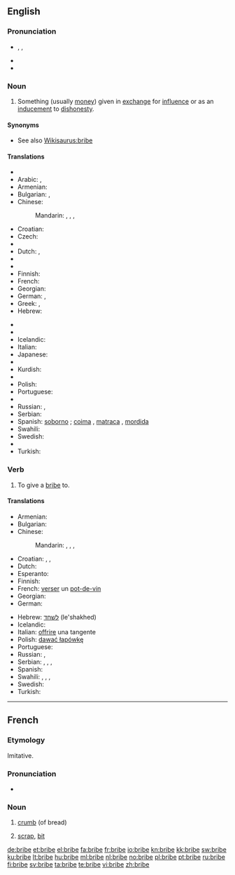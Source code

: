 ==English==

===Pronunciation===
* {{enPR|brīb}}, {{IPA|/braɪb/}}, {{SAMPA|/braIb/}}
* {{rhymes|aɪb}}
* {{audio|en-us-bribe.ogg|Audio (US)}}

===Noun===
{{en-noun}}

# Something (usually [[money]]) given in [[exchange]] for [[influence]] or as an [[inducement]] to [[dishonesty]].

====Synonyms====
* See also [[Wikisaurus:bribe]]

====Translations====
{{trans-top|inducement to dishonesty}}
* {{trreq|Albanian}}
* Arabic: {{t|ar|رشوة|f|tr=ríshwa}},  {{t|ar|رشا|f|tr=rashaa}}
* Armenian: {{t-|hy|կաշառք|tr=kašaṙk’}}
* Bulgarian: {{t+|bg|подкуп|m}},  {{t|bg|рушвет|m}}
* Chinese:
*: Mandarin: {{t-|cmn|賄賂|sc=Hani}},  {{t-|cmn|贿赂|tr=huìlù|sc=Hani}},  {{t|cmn|行賄|sc=Hani}},  {{t|cmn|行贿|tr=xínghuì|sc=Hani}}
* Croatian: {{t-|hr|mito|n|alt=míto}}
* Czech: {{t-|cs|úplatek|m}}
* {{trreq|Danish}}
* Dutch: {{t+|nl|steekpenning}},  {{t-|nl|smeergeld|n}}
* {{trreq|Esperanto}}
* {{trreq|Estonian}}
* Finnish: {{t+|fi|lahjus}}
* French: {{t+|fr|pot-de-vin|m}}
* Georgian: {{t|ka|ქრთამი|tr=k'rt'ami|sc=Geor}}
* German: {{t-|de|Bestechungsgeld|n}},  {{t+|de|Bestechung|f}}
* Greek: {{t+|el|δωροδοκία|f|tr=δoroδokía}},  {{t|el|δωροληψία|f|tr=δorolipsía}}
* Hebrew: {{t-|he|שוחד|m|tr=shokhad}}
{{trans-mid}}
* {{trreq|Hindi}}
* {{trreq|Hungarian}}
* Icelandic: {{t|is|múta|f}}
* Italian: {{t+|it|tangente|f}}
* Japanese: {{t-|ja|賄賂|tr=わいろ, wairo}}
* {{trreq|Korean}}
* Kurdish: {{ku-Arab|[[به‌رتیل]]}}
* {{trreq|Persian}}
* Polish: {{t+|pl|łapówka|f}}
* Portuguese: {{t+|pt|suborno|m}}
* {{trreq|Romanian}}
* Russian: {{t+|ru|взятка|f|tr=vzjátka}}, {{t+|ru|подкуп|m|tr=pódkup}}
* Serbian: {{t-|sr|mito|n}}
* Spanish: [[soborno]] {{m}} ; {{italbrac|colloquial}} [[coima]] {{f}}  {{italbrac|Argentina|Paraguay|Uruguay}}, [[matraca]] {{f}}  {{italbrac|Venezuela}}, [[mordida]] {{f}}  {{italbrac|Mexico}}
* Swahili: {{t+|sw|hongo|xs=Swahili}}
* Swedish: {{t+|sv|muta|c}}
* {{trreq|Thai}}
* Turkish: {{t|tr|rüşvet}}
{{trans-bottom}}

===Verb===
{{en-verb|brib|ing}}

# {{transitive}} To give a [[bribe#Noun|bribe]] to.

====Translations====
{{trans-top|to give a bribe}}
* Armenian: {{t-|hy|կաշառել|tr=kašaṙel}}
* Bulgarian: {{t|bg|подкупвам}}
* Chinese:
*: Mandarin: {{t-|cmn|賄賂|sc=Hani}},  {{t-|cmn|贿赂|tr=huìlù|sc=Hani}},  {{t|cmn|行賄|sc=Hani}},  {{t|cmn|行贿|tr=xínghuì|sc=Hani}}
* Croatian: {{t|hr|mititi|alt=mítiti}}, {{t-|hr|potkupiti|alt=potkúpiti}}, {{t|hr|potplatiti|alt=potplátiti}}
* Dutch: {{t+|nl|omkopen}}
* Esperanto: {{t-|eo|korupti|xs=Esperanto}}
* Finnish: {{t+|fi|lahjoa}}
* French: [[verser]] un [[pot-de-vin]]
* Georgian: {{t|ka|ქრთამის მიცემა|tr=k'rt'amis mic'ema|sc=Geor}}
* German: {{t+|de|bestechen}}
{{trans-mid}}
* Hebrew: [[לשחד]] (le'shakhed)
* Icelandic: {{t|is|múta}}
* Italian: [[offrire]] una tangente
* Polish: [[dawać łapówkę]]
* Portuguese: {{t+|pt|subornar}}
* Russian: {{t|ru|давать взятку|tr=davát’ vzjátku}}, {{t+|ru|подкупать|tr=podkupát’}}
* Serbian: {{t-|sr|митити|tr=mititi|sc=Cyrl}}, {{t-|sr|подмитити|tr=podmititi|sc=Cyrl}}, {{t-|sr|поткупити|tr=potkupiti|sc=Cyrl}}, {{t-|sr|потплатити|tr=potplatiti|sc=Cyrl}}
* Spanish: {{t-|es|sobornar}}
* Swahili: {{t+|sw|hongo|xs=Swahili}},  {{t|sw|rushwa|xs=Swahili}},  {{t|sw|mlungula|xs=Swahili}},  {{t+|sw|chai|xs=Swahili}}
* Swedish: {{t+|sv|muta}}
* Turkish: {{t|tr|rüşvet vermek}}
{{trans-bottom}}

----

==French==

===Etymology===
Imitative.

===Pronunciation===
* {{IPA|/bʁib/|lang=fr}}

===Noun===
{{fr-noun|f}}

# {{obsolete|lang=fr}} [[crumb]] (of bread)
# [[scrap]], [[bit]]

[[de:bribe]]
[[et:bribe]]
[[el:bribe]]
[[fa:bribe]]
[[fr:bribe]]
[[io:bribe]]
[[kn:bribe]]
[[kk:bribe]]
[[sw:bribe]]
[[ku:bribe]]
[[lt:bribe]]
[[hu:bribe]]
[[ml:bribe]]
[[nl:bribe]]
[[no:bribe]]
[[pl:bribe]]
[[pt:bribe]]
[[ru:bribe]]
[[fi:bribe]]
[[sv:bribe]]
[[ta:bribe]]
[[te:bribe]]
[[vi:bribe]]
[[zh:bribe]]